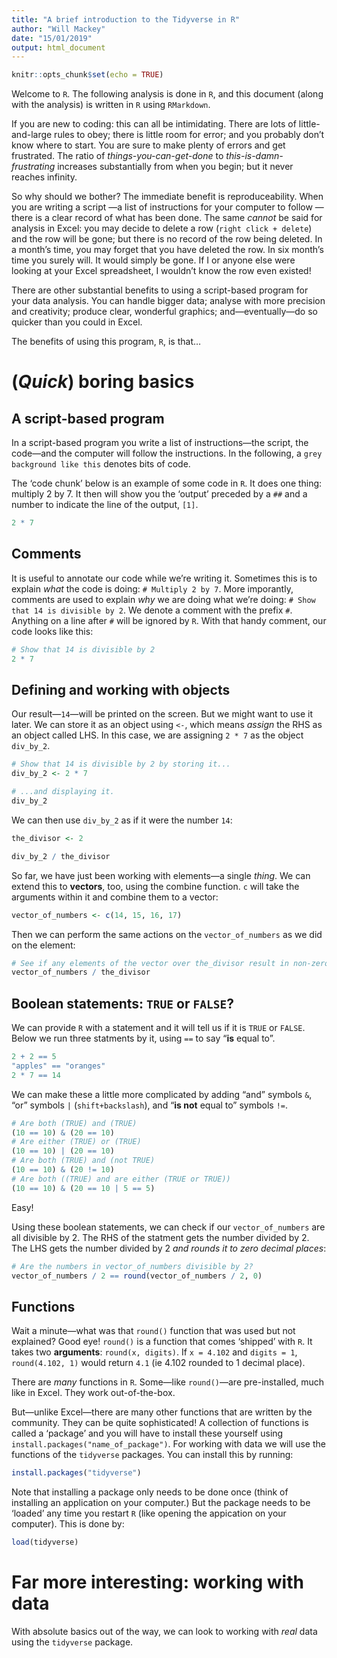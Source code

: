 ```yaml
---
title: "A brief introduction to the Tidyverse in R"
author: "Will Mackey"
date: "15/01/2019"
output: html_document
---
```


```r
knitr::opts_chunk$set(echo = TRUE)
```


Welcome to `R`. The following analysis is done in `R`, and this document (along with the analysis) is written in `R` using `RMarkdown`. 

If you are new to coding: this can all be intimidating. There are lots of little-and-large rules to obey; there is little room for error; and you probably don't know where to start. You are sure to make plenty of errors and get frustrated. The ratio of _things-you-can-get-done_ to _this-is-damn-frustrating_ increases substantially from when you begin; but it never reaches infinity. 

So why should we bother? The immediate benefit is reproduceability. When you are writing a script ---a list of instructions for your computer to follow ---there is a clear record of what has been done. The same _cannot_ be said for analysis in Excel: you may decide to delete a row (`right click + delete`) and the row will be gone; but there is no record of the row being deleted. In a month's time, you may forget that you have deleted the row. In six month's time you surely will. It would simply be gone. If I or anyone else were looking at your Excel spreadsheet, I wouldn't know the row even existed!

There are other substantial benefits to using a script-based program for your data analysis. You can handle bigger data; analyse with more precision and creativity; produce clear, wonderful graphics; and---eventually---do so quicker than you could in Excel.

The benefits of using this program, `R`, is that...




# (_Quick_) boring basics

## A script-based program

In a script-based program you write a list of instructions---the script, the code---and the computer will follow the instructions. In the following, a `grey background like this` denotes bits of code. 

The 'code chunk' below is an example of some code in `R`. It does one thing: multiply 2 by 7. It then will show you the 'output' preceded by a `##` and a number to indicate the line of the output, `[1]`.  

```r
2 * 7
```

## Comments

It is useful to annotate our code while we're writing it. Sometimes this is to explain _what_ the code is doing: `# Multiply 2 by 7`. More imporantly, comments are used to explain _why_ we are doing what we're doing: `# Show that 14 is divisible by 2`. We denote a comment with the prefix `#`. Anything on a line after `#` will be ignored by `R`. With that handy comment, our code looks like this: 

```r
# Show that 14 is divisible by 2
2 * 7
```

## Defining and working with objects

Our result---`14`---will be printed on the screen. But we might want to use it later. We can store it as an object using `<-`, which means _assign_ the RHS as an object called LHS. In this case, we are assigning `2 * 7` as the object `div_by_2`.

```r
# Show that 14 is divisible by 2 by storing it... 
div_by_2 <- 2 * 7

# ...and displaying it.
div_by_2
```

We can then use `div_by_2` as if it were the number `14`:

```r
the_divisor <- 2

div_by_2 / the_divisor
```


So far, we have just been working with elements---a single _thing_. We can extend this to **vectors**, too, using the combine function. `c` will take the arguments within it and combine them to a vector: 

```r
vector_of_numbers <- c(14, 15, 16, 17)
```

Then we can perform the same actions on the `vector_of_numbers` as we did on the element:

```r
# See if any elements of the vector over the_divisor result in non-zero decimals
vector_of_numbers / the_divisor
```

## Boolean statements: `TRUE` or `FALSE`?

We can provide `R` with a statement and it will tell us if it is `TRUE` or `FALSE`. Below we run three statments by it, using `==` to say "**is** equal to".

```r
2 + 2 == 5
"apples" == "oranges"
2 * 7 == 14
```

We can make these a little more complicated by adding "and" symbols `&`, "or" symbols `|` (`shift+backslash`), and "**is not** equal to" symbols `!=`.  

```r
# Are both (TRUE) and (TRUE)
(10 == 10) & (20 == 10)
# Are either (TRUE) or (TRUE)
(10 == 10) | (20 == 10)
# Are both (TRUE) and (not TRUE)
(10 == 10) & (20 != 10)
# Are both ((TRUE) and are either (TRUE or TRUE))
(10 == 10) & (20 == 10 | 5 == 5)
```

Easy!


Using these boolean statements, we can check if our `vector_of_numbers` are all divisible by 2. The RHS of the statment gets the number divided by 2. The LHS gets the number divided by 2 _and rounds it to zero decimal places_: 

```r
# Are the numbers in vector_of_numbers divisible by 2?
vector_of_numbers / 2 == round(vector_of_numbers / 2, 0)

```

## Functions

Wait a minute---what was that `round()` function that was used but not explained? Good eye! `round()` is a function that comes 'shipped' with `R`. It takes two **arguments**: `round(x, digits)`. If `x = 4.102` and `digits = 1`, `round(4.102, 1)` would return `4.1` (ie 4.102 rounded to 1 decimal place). 

There are _many_ functions in `R`. Some---like `round()`---are pre-installed, much like in Excel. They work out-of-the-box. 

But---unlike Excel---there are many other functions that are written by the community. They can be quite sophisticated! A collection of functions is called a 'package' and you will have to install these yourself using `install.packages("name_of_package")`. For working with data we will use the functions of the `tidyverse` packages. You can install this by running:

```r
install.packages("tidyverse")
```

Note that installing a package only needs to be done once (think of installing an application on your computer.) But the package needs to be 'loaded' any time you restart `R` (like opening the appication on your computer). This is done by:

```r
load(tidyverse)
```


# Far more interesting: working with data

With absolute basics out of the way, we can look to working with _real_ data using the `tidyverse` package.











